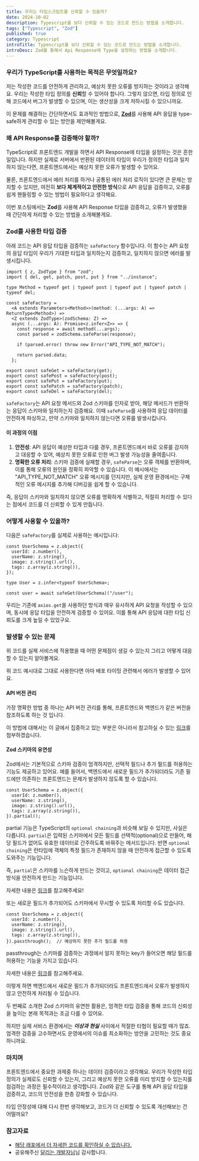```yaml
---
title: 우리는 타입스크립트를 신뢰할 수 있을까?
date: 2024-10-02
description: Typescript를 보다 신뢰할 수 있는 코드로 만드는 방법을 소개합니다.
tags: ["Typescript", "Zod"]
published: true
category: Typescript
introTitle: Typescript를 보다 신뢰할 수 있는 코드로 만드는 방법을 소개합니다.
introDesc: Zod를 통해서 Api Response에 Type을 설정하는 방법을 소개합니다.
---
```


### 우리가 TypeScript를 사용하는 목적은 무엇일까요?

저는 작성한 코드를 안전하게 관리하고, 예상치 못한 오류를 방지하는 것이라고 생각해요. 우리는 작성한 타입 정의를 **신뢰**할 수 있어야 합니다. 그렇지 않으면, 타입 정의로 인해 코드에서 버그가 발생할 수 있으며, 이는 생산성을 크게 저하시킬 수 있으니까요.

이 문제를 해결하는 간단하면서도 효과적인 방법으로, [**Zod**](https://zod.dev/)를 사용해 API 응답을 type-safe하게 관리할 수 있는 방안을 제안해볼게요.

### 왜 API Response를 검증해야 할까?

TypeScript로 프론트엔드 개발을 하면서 API Response에 타입을 설정하는 것은 흔한 일입니다. 하지만 실제로 서버에서 반환된 데이터의 타입이 우리가 정의한 타입과 일치하지 않는다면, 프론트엔드에서는 예상치 못한 오류가 발생할 수 있어요.

물론, 프론트엔드에서 에러 처리를 하거나 공통된 에러 처리 로직이 있다면 큰 문제는 방지할 수 있지만, 여전히 **보다 체계적이고 안전한 방식**으로 API 응답을 검증하고, 오류를 쉽게 핸들링할 수 있는 방법이 필요하다고 생각해요.

이번 포스팅에서는 **Zod**를 사용해 API Response 타입을 검증하고, 오류가 발생했을 때 간단하게 처리할 수 있는 방법을 소개해볼게요.

### Zod를 사용한 타입 검증

아래 코드는 API 응답 타입을 검증하는 `safeFactory` 함수입니다. 이 함수는 API 요청의 응답 타입이 우리가 기대한 타입과 일치하는지 검증하고, 일치하지 않으면 에러를 발생시킵니다.

```ts:safeFactory {10-13}
import { z, ZodType } from "zod";
import { del, get, patch, post, put } from "../instance";

type Method = typeof get | typeof post | typeof put | typeof patch | typeof del;

const safeFactory =
  <A extends Parameters<Method>>(method: (...args: A) => ReturnType<Method>) =>
  <Z extends ZodType>(zodSchema: Z) =>
  async (...args: A): Promise<z.infer<Z>> => {
    const response = await method(...args);
    const parsed = zodSchema.safeParse(response);

    if (parsed.error) throw new Error("API_TYPE_NOT_MATCH");

    return parsed.data;
  };

export const safeGet = safeFactory(get);
export const safePost = safeFactory(post);
export const safePut = safeFactory(put);
export const safePatch = safeFactory(patch);
export const safeDel = safeFactory(del);

```

`safeFactory`는 API 요청 메서드와 Zod 스키마를 인자로 받아, 해당 메서드가 반환하는 응답이 스키마와 일치하는지 검증해요. 이때 `safeParse`를 사용하여 응답 데이터를 안전하게 파싱하고, 만약 스키마와 일치하지 않는다면 오류를 발생시킵니다.

#### 이 과정의 이점

1. **안전성**: API 응답이 예상한 타입과 다를 경우, 프론트엔드에서 바로 오류를 감지하고 대응할 수 있어, 예상치 못한 오류로 인한 버그 발생 가능성을 줄여줍니다.
2. **명확한 오류 처리**: 스키마 검증에 실패할 경우, `safeParse`는 오류 객체를 반환하며, 이를 통해 오류의 원인을 정확히 파악할 수 있습니다. 이 예시에서는 "API_TYPE_NOT_MATCH" 오류 메시지를 던지지만, 실제 운영 환경에서는 구체적인 오류 메시지를 추가해 디버깅을 쉽게 할 수 있습니다.

즉, 응답이 스키마와 일치하지 않으면 오류를 명확하게 식별하고, 적절히 처리할 수 있다는 점에서 코드를 더 신뢰할 수 있게 만듭니다.

### 어떻게 사용할 수 있을까?

다음은 `safeFactory`를 실제로 사용하는 예시입니다:

```ts:user-api
const UserSchema = z.object({
  userId: z.number(),
  userName: z.string(),
  image: z.string().url(),
  tags: z.array(z.string()),
});

type User = z.infer<typeof UserSchema>;

const user = await safeGet(UserSchema)("/user");
```

우리는 기존에 `axios.get`을 사용하던 방식과 매우 유사하게 API 요청을 작성할 수 있으며, 동시에 응답 타입을 안전하게 검증할 수 있어요. 이를 통해 API 응답에 대한 타입 신뢰도를 크게 높일 수 있었구요.

### 발생할 수 있는 문제

위 코드를 실제 서비스에 적용했을 때 어떤 문제점이 생길 수 있는지 그리고 어떻게 대응할 수 있는지 알아볼게요.

위 코드 예시대로 그대로 사용한다면 아마 배포 타이밍 관련해서 에러가 발생할 수 있어요.

#### API 버전 관리

가장 명확한 방법 중 하나는 API 버전 관리를 통해, 프론트엔드와 백엔드가 같은 버전을 참조하도록 하는 것 입니다.

이 방법에 대해서는 이 글에서 집중하고 있는 부분은 아니라서 참고하실 수 있는 [링크](https://restfulapi.net/versioning/)를 첨부하겠습니다.

#### Zod 스키마의 유연성

Zod에서는 기본적으로 스키마 검증이 엄격하지만, 선택적 필드나 추가 필드를 허용하는 기능도 제공하고 있어요.
예를 들어서, 백엔드에서 새로운 필드가 추가되더라도 기존 필드에만 의존하는 프론트엔드는 문제가 발생하지 않도록 할 수 있습니다.

```ts:user-api-partial {6}
const UserSchema = z.object({
  userId: z.number(),
  userName: z.string(),
  image: z.string().url(),
  tags: z.array(z.string()),
}).partial();
```

partial 기능은 TypeScript의 `optional chaining`과 비슷해 보일 수 있지만, 사실은 다릅니다. `partial`은 입력된 스키마에서 모든 필드를 선택적(optional)으로 만들어, 해당 필드가 없어도 유효한 데이터로 간주하도록 바꿔주는 메서드입니다. 반면 `optional chaining`은 런타임에 객체의 특정 필드가 존재하지 않을 때 안전하게 접근할 수 있도록 도와주는 기능입니다.

즉, `partial`은 스키마를 느슨하게 만드는 것이고, `optional chaining`은 데이터 접근 방식을 안전하게 만드는 기능입니다.

자세한 내용은 [링크](https://zod.dev/?id=partial)를 참고해주세요!

또는 새로운 필드가 추가되어도 스키마에서 무시할 수 있도록 처리할 수도 있습니다.

```ts:user-api-passthrouth {6}
const UserSchema = z.object({
  userId: z.number(),
  userName: z.string(),
  image: z.string().url(),
  tags: z.array(z.string()),
}).passthrough();  // 예상하지 못한 추가 필드를 허용
```

passthrough는 스키마를 검증하는 과정에서 알지 못하는 key가 들어오면 해당 필드를 허용하는 기능을 가지고 있습니다.

자세한 내용은 [링크](https://zod.dev/?id=passthrough)를 참고해주세요.

이렇게 하면 백엔드에서 새로운 필드가 추가되더라도 프론트엔드에서 오류가 발생하지 않고 안전하게 처리될 수 있습니다.

두 번째로 소개한 Zod 스키마의 유연한 활용은, 엄격한 타입 검증을 통해 코드의 신뢰성을 높이는 본래 목적과는 조금 다를 수 있어요.

하지만 실제 서비스 환경에서는 **_이상과 현실_** 사이에서 적절한 타협이 필요할 때가 많죠. 엄격한 검증을 고수하면서도 운영에서의 이슈를 최소화하는 방안을 고민하는 것도 중요하니까요.

### 마치며

프론트엔드에서 중요한 과제중 하나는 데이터 검증이라고 생각해요. 우리가 작성한 타입 정의가 실제로도 신뢰할 수 있는지, 그리고 예상치 못한 오류를 미리 방지할 수 있는지를 점검하는 과정은 필수적이라고 생각합니다. Zod와 같은 도구를 통해 API 응답 타입을 검증하고, 코드의 안전성을 한층 강화할 수 있습니다.

타입 안정성에 대해 다시 한번 생각해보고, 코드가 더 신뢰할 수 있도록 개선해보는 건 어떨까요?

### 참고자료

- [해당 래포에서 더 자세한 코드를 확인하실 수 있습니다.]("https://github.com/git-goods/git-animal-client/blob/2bfc92f261b58d77a65c94dbc3cb701cc658ba7e/packages/api/src/_instance/safe.ts#L8-L30")
- 공유해주신 [달리는 개발자님](https://github.com/hyesungoh)님 감사합니다.
